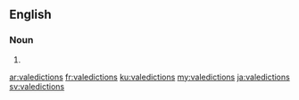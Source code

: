 ==English==

===Noun===
{{head|en|noun plural form}}

# {{plural of|valediction|lang=en}}

[[ar:valedictions]]
[[fr:valedictions]]
[[ku:valedictions]]
[[my:valedictions]]
[[ja:valedictions]]
[[sv:valedictions]]